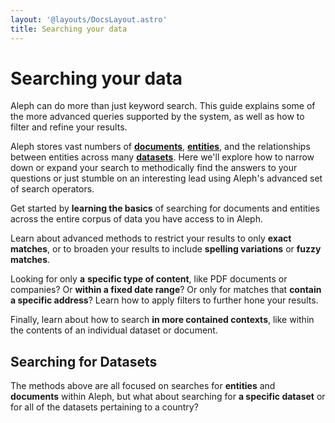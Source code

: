 ```yaml
---
layout: '@layouts/DocsLayout.astro'
title: Searching your data
---
```


# Searching your data

<p class="lead">
  Aleph can do more than just keyword search. This guide explains some of the
  more advanced queries supported by the system, as well as how to filter and
  refine your results.
</p>

Aleph stores vast numbers of [**documents**](https://docs.alephdata.org/guide/the-basics#documents), [**entities**](https://docs.alephdata.org/guide/the-basics#entities), and the relationships between entities across many [**datasets**](https://docs.alephdata.org/guide/the-basics#datasets). Here we'll explore how to narrow down or expand your search to methodically find the answers to your questions or just stumble on an interesting lead using Aleph's advanced set of search operators.

<Youtube id="Oolv25lo98w" />

Get started by **learning the basics** of searching for documents and entities across the entire corpus of data you have access to in Aleph.

<LinkCard page="/guide/search/anatomy-of-a-search" />

Learn about advanced methods to restrict your results to only **exact matches**, or to broaden your results to include **spelling variations** or **fuzzy matches**.

<LinkCard page="/guide/search/advanced-search-methods" />

Looking for only **a** **specific type of content**, like PDF documents or companies? Or **within a fixed date range**? Or only for matches that **contain a specific address**? Learn how to apply filters to further hone your results.

<LinkCard page="/guide/search/filtering-your-search-results" />

Finally, learn about how to search **in more contained contexts**, like within the contents of an individual dataset or document.

<LinkCard page="/guide/search/searching-within-other-contexts" />

## Searching for Datasets

The methods above are all focused on searches for **entities** and **documents** within Aleph, but what about searching for **a specific dataset** or for all of the datasets pertaining to a country?

<LinkCard page="/guide/search/searching-for-a-dataset" />
